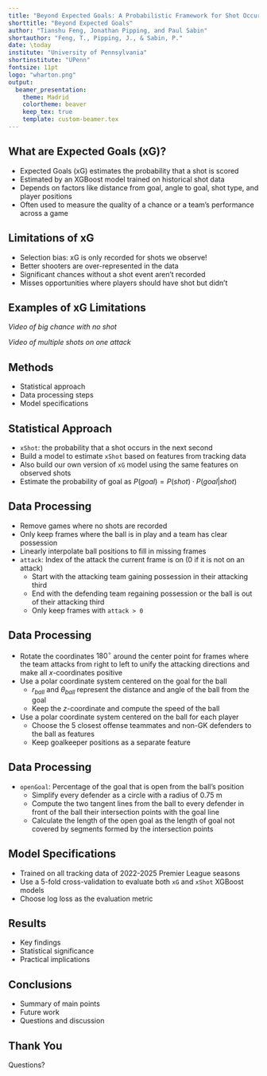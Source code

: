 ```yaml
---
title: "Beyond Expected Goals: A Probabilistic Framework for Shot Occurrences in Soccer"
shorttitle: "Beyond Expected Goals"
author: "Tianshu Feng, Jonathan Pipping, and Paul Sabin"
shortauthor: "Feng, T., Pipping, J., & Sabin, P."
date: \today
institute: "University of Pennsylvania"
shortinstitute: "UPenn"
fontsize: 11pt
logo: "wharton.png"
output:
  beamer_presentation:
    theme: Madrid
    colortheme: beaver
    keep_tex: true
    template: custom-beamer.tex
---
```


## What are Expected Goals (xG)?

- Expected Goals (xG) estimates the probability that a shot is scored
- Estimated by an XGBoost model trained on historical shot data
- Depends on factors like distance from goal, angle to goal, shot type, and player positions
- Often used to measure the quality of a chance or a team's performance across a game

## Limitations of xG

- Selection bias: xG is only recorded for shots we observe!
- Better shooters are over-represented in the data
- Significant chances without a shot event aren't recorded
- Misses opportunities where players should have shot but didn't

## Examples of xG Limitations

*Video of big chance with no shot*

*Video of multiple shots on one attack*

## Methods

- Statistical approach
- Data processing steps
- Model specifications

## Statistical Approach

- `xShot`: the probability that a shot occurs in the next second
- Build a model to estimate `xShot` based on features from tracking data
- Also build our own version of `xG` model using the same features on observed shots
- Estimate the probability of goal as $P(goal) = P(shot) \cdot P(goal | shot)$

## Data Processing

- Remove games where no shots are recorded
- Only keep frames where the ball is in play and a team has clear possession
- Linearly interpolate ball positions to fill in missing frames
- `attack`: Index of the attack the current frame is on (0 if it is not on an attack)
  - Start with the attacking team gaining possession in their attacking third
  - End with the defending team regaining possession or the ball is out of their attacking third
  - Only keep frames with `attack > 0`
  
## Data Processing

- Rotate the coordinates $180^\circ$ around the center point for frames where the team attacks from right to left to unify the attacking directions and make all $x$-coordinates positive
- Use a polar coordinate system centered on the goal for the ball
  - $r_{ball}$ and $\theta_{ball}$ represent the distance and angle of the ball from the goal
  - Keep the $z$-coordinate and compute the speed of the ball
- Use a polar coordinate system centered on the ball for each player
  - Choose the 5 closest offense teammates and non-GK defenders to the ball as features
  - Keep goalkeeper positions as a separate feature

## Data Processing

- `openGoal`: Percentage of the goal that is open from the ball's position
  - Simplify every defender as a circle with a radius of 0.75 m
  - Compute the two tangent lines from the ball to every defender in front of the ball their intersection points with the goal line
  - Calculate the length of the open goal as the length of goal not covered by segments formed by the intersection points
  
## Model Specifications

- Trained on all tracking data of 2022-2025 Premier League seasons
- Use a 5-fold cross-validation to evaluate both `xG` and `xShot` XGBoost models
- Choose log loss as the evaluation metric 


## Results

- Key findings
- Statistical significance
- Practical implications

## Conclusions

- Summary of main points
- Future work
- Questions and discussion

## Thank You

Questions? 